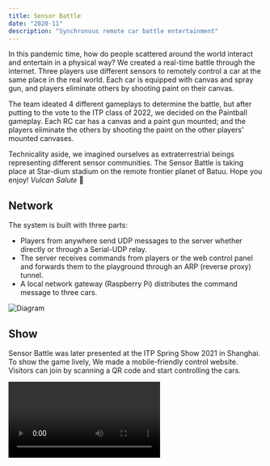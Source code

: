 ```yaml
---
title: Sensor Battle
date: "2020-11"
description: "Synchronous remote car battle entertainment"
---
```


In this pandemic time, how do people scattered around the world interact and entertain in a physical way? We created a real-time battle through the internet. Three players use different sensors to remotely control a car at the same place in the real world. Each car is equipped with canvas and spray gun, and players eliminate others by shooting paint on their canvas.

<Vimeo id="488984000" caption="Battle Recording" />

The team ideated 4 different gameplays to determine the battle, but after putting to the vote to the ITP class of 2022, we decided on the Paintball gameplay. Each RC car has a canvas and a paint gun mounted; and the players eliminate the others by shooting the paint on the other players' mounted canvases.

Technicality aside, we imagined ourselves as extraterrestrial beings representing different sensor communities. The Sensor Battle is taking place at Star-dium stadium on the remote frontier planet of Batuu. Hope you enjoy! _Vulcan Salute_ 🖖

## Network

The system is built with three parts:

- Players from anywhere send UDP messages to the server whether directly or through a Serial-UDP relay.
- The server receives commands from players or the web control panel and forwards them to the playground through an ARP (reverse proxy) tunnel.
- A local network gateway (Raspberry Pi) distributes the command message to three cars.

![Diagram](network-diagram.png)

## Show

Sensor Battle was later presented at the ITP Spring Show 2021 in Shanghai. To show the game lively, We made a mobile-friendly control website. Visitors can join by scanning a QR code and start controlling the cars.

<Video src="sensor-battle-show.mp4" />

---
